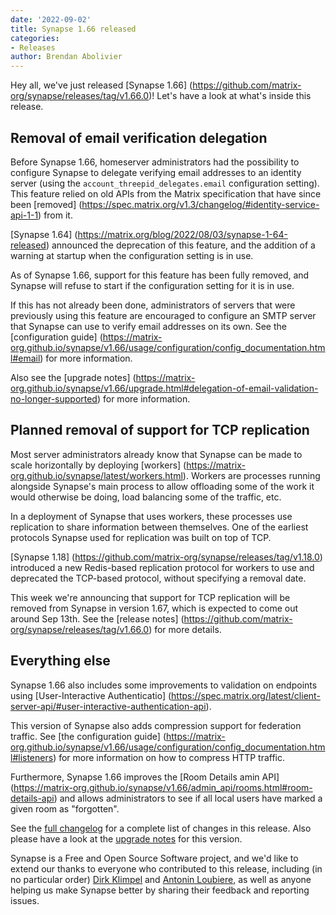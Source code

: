 ```yaml
---
date: '2022-09-02'
title: Synapse 1.66 released
categories:
- Releases
author: Brendan Abolivier
---
```



Hey all, we've just released [Synapse 1.66]
(https://github.com/matrix-org/synapse/releases/tag/v1.66.0)! Let's have a
look at what's inside this release.

## Removal of email verification delegation

Before Synapse 1.66, homeserver administrators had the possibility to
configure Synapse to delegate verifying email addresses to an identity
server (using the `account_threepid_delegates.email` configuration setting).
This feature relied on old APIs from the Matrix specification that have since
been [removed]
(https://spec.matrix.org/v1.3/changelog/#identity-service-api-1-1) from it.

[Synapse 1.64]
(https://matrix.org/blog/2022/08/03/synapse-1-64-released) announced the
deprecation of this feature, and the addition of a warning at startup when
the configuration setting is in use.

As of Synapse 1.66, support for this feature has been fully removed, and
Synapse will refuse to start if the configuration setting for it is in use.

If this has not already been done, administrators of servers that were
previously using this feature are encouraged to configure an SMTP server that
Synapse can use to verify email addresses on its own. See the
[configuration guide]
(https://matrix-org.github.io/synapse/v1.66/usage/configuration/config_documentation.html#email)
for more information.

Also see the [upgrade notes]
(https://matrix-org.github.io/synapse/v1.66/upgrade.html#delegation-of-email-validation-no-longer-supported)
for more information.

## Planned removal of support for TCP replication

Most server administrators already know that Synapse can be made to scale
horizontally by deploying [workers]
(https://matrix-org.github.io/synapse/latest/workers.html). Workers are
processes running alongside Synapse's main process to allow offloading some
of the work it would otherwise be doing, load balancing some of the traffic,
etc.

In a deployment of Synapse that uses workers, these processes use replication
to share information between themselves. One of the earliest protocols
Synapse used for replication was built on top of TCP.

[Synapse 1.18]
(https://github.com/matrix-org/synapse/releases/tag/v1.18.0) introduced a new
Redis-based replication protocol for workers to use and deprecated the
TCP-based protocol, without specifying a removal date.

This week we're announcing that support for TCP replication will be removed
from Synapse in version 1.67, which is expected to come out around Sep 13th.
See the [release notes]
(https://github.com/matrix-org/synapse/releases/tag/v1.66.0) for more
details.

## Everything else

Synapse 1.66 also includes some improvements to validation on endpoints using
[User-Interactive Authenticatio]
(https://spec.matrix.org/latest/client-server-api/#user-interactive-authentication-api).

This version of Synapse also adds compression support for federation traffic.
See [the configuration guide]
(https://matrix-org.github.io/synapse/v1.66/usage/configuration/config_documentation.html#listeners)
for more information on how to compress HTTP traffic.

Furthermore, Synapse 1.66 improves the [Room Details amin API]
(https://matrix-org.github.io/synapse/v1.66/admin_api/rooms.html#room-details-api)
and allows administrators to see if all local users have marked a given room
as "forgotten".

See the [full
changelog](https://github.com/matrix-org/synapse/releases/tag/v1.66.0) for a
complete list of changes in this release. Also please have a look at the
[upgrade
notes](https://matrix-org.github.io/synapse/v1.66/upgrade#upgrading-to-v1660)
for this version.

Synapse is a Free and Open Source Software project, and we'd like to extend
our thanks to everyone who contributed to this release, including (in no
particular order) [Dirk Klimpel](https://github.com/dklimpel) and
[Antonin Loubiere](https://github.com/AntoninLoubiere), as well as anyone
helping us make Synapse better by sharing their feedback and reporting
issues.

